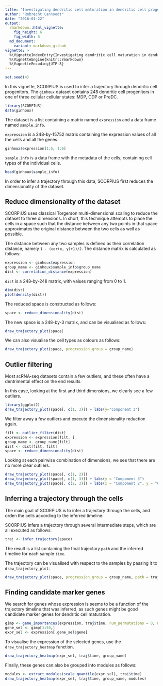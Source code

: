 ```yaml
---
title: "Investigating dendritic cell maturation in dendritic cell progenitors"
author: "Robrecht Cannoodt"
date: "2016-01-22"
output: 
  rmarkdown::html_vignette: 
    fig_height: 6
    fig_width: 6
  md_document:
    variant: markdown_github
vignette: >
  %\VignetteIndexEntry{Investigating dendritic cell maturation in dendritic cell progenitors}
  %\VignetteEngine{knitr::rmarkdown}
  %\VignetteEncoding{UTF-8}
---
```


<!-- github markdown built using 
rmarkdown::render("vignettes/ginhoux.Rmd", output_format = "html_document")
rmarkdown::render("vignettes/ginhoux.Rmd", output_format = "md_document")
-->

```r
set.seed(4)
```

In this vignette, SCORPIUS is used to infer a trajectory through dendritic cell progenitors.
The `ginhoux` dataset contains 248 dendritic cell progenitors in one of three cellular cellular states: MDP, CDP or PreDC.

```r
library(SCORPIUS)
data(ginhoux)
```

The dataset is a list containing a matrix named `expression` and a data frame named `sample.info`.

`expression` is a 248-by-15752 matrix containing the expression values of all the cells and all the genes.
```r
ginhoux$expression[1:6, 1:6]
```

`sample.info` is a data frame with the metadata of the cells, containing cell types of the individual cells.
```r
head(ginhoux$sample_info)
```

In order to infer a trajectory through this data, SCORPIUS first reduces the dimensionality of the dataset.


## Reduce dimensionality of the dataset
SCORPIUS uses classical Torgerson multi-dimensional scaling to reduce the dataset to three dimensions.
In short, this technique attempts to place the cells in a space such that the distance between any
two points in that space approximates the original distance between the two cells as well as possible.

The distance between any two samples is defined as their correlation distance, namely `1 - (cor(x, y)+1)/2`. 
The distance matrix is calculated as follows:
```r
expression <- ginhoux$expression
group_name <- ginhoux$sample_info$group_name
dist <- correlation_distance(expression)
```


`dist` is a 248-by-248 matrix, with values ranging from 0 to 1.
```r
dim(dist)
plot(density(dist))
```


The reduced space is constructed as follows:
```r
space <- reduce_dimensionality(dist)
```


The new space is a 248-by-3 matrix, and can be visualised as follows:
```r
draw_trajectory_plot(space)
```


We can also visualise the cell types as colours as follows:
```r
draw_trajectory_plot(space, progression_group = group_name)
```


## Outlier filtering

Most scRNA-seq datasets contain a few outliers, and these often have a dentrimental effect on the end results.

In this case, looking at the first and third dimensions, we clearly see a few outliers.
```r
library(ggplot2)
draw_trajectory_plot(space[, c(1, 3)]) + labs(y="Component 3")
```


We filter away a few outliers and execute the dimensionality reduction again.
```r
filt <- outlier_filter(dist)
expression <- expression[filt, ]
group_name <- group_name[filt]
dist <- dist[filt, filt]
space <- reduce_dimensionality(dist)
```


Looking at each pairwise combination of dimensions, we see that there are no more clear outliers.
```r
draw_trajectory_plot(space[, c(1, 2)])
draw_trajectory_plot(space[, c(1, 3)]) + labs(y = "Component 3")
draw_trajectory_plot(space[, c(2, 3)]) + labs(x = "Component 2", y = "Component 3")
```


## Inferring a trajectory through the cells
The main goal of SCORPIUS is to infer a trajectory through the cells, and orden the cells according to the inferred timeline.

SCORPIUS infers a trajectory through several intermediate steps, which are all executed as follows:
```r
traj <- infer_trajectory(space)
```


The result is a list containing the final trajectory `path` and the inferred timeline for each sample `time`.

The trajectory can be visualised with respect to the samples by passing it to `draw_trajectory_plot`:
```r
draw_trajectory_plot(space, progression_group = group_name, path = traj$path)
```


## Finding candidate marker genes
We search for genes whose expression is seems to be a function of the trajectory timeline that was inferred, 
as such genes might be good candidate marker genes for dendritic cell maturation.

```r
gimp <- gene_importances(expression, traj$time, num_permutations = 0, num_threads = 8)
gene_sel <- gimp[1:50,]
expr_sel <- expression[,gene_sel$gene]
```


To visualise the expression of the selected genes, use the `draw_trajectory_heatmap` function.
```r
draw_trajectory_heatmap(expr_sel, traj$time, group_name)
```


Finally, these genes can also be grouped into modules as follows: 
```r
modules <- extract_modules(scale_quantile(expr_sel), traj$time)
draw_trajectory_heatmap(expr_sel, traj$time, group_name, modules)
```
